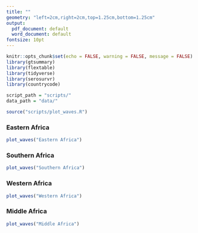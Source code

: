 ```yaml
---
title: ""
geometry: "left=2cm,right=2cm,top=1.25cm,bottom=1.25cm"
output:
  pdf_document: default
  word_document: default
fontsize: 10pt
---
```


\pagenumbering{gobble}

```r
knitr::opts_chunk$set(echo = FALSE, warning = FALSE, message = FALSE)
library(gtsummary)
library(flextable)
library(tidyverse)
library(serosurvr)
library(countrycode)
```

```r
script_path = "scripts/"
data_path = "data/"

source("scripts/plot_waves.R")
```

### Eastern Africa

```r
plot_waves("Eastern Africa")
```

### Southern Africa

```r
plot_waves("Southern Africa")
```

### Western Africa

```r
plot_waves("Western Africa")
```

### Middle Africa

```r
plot_waves("Middle Africa")
```


